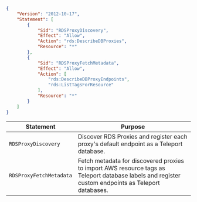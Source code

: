 ```json
{
    "Version": "2012-10-17",
    "Statement": [
        {
            "Sid": "RDSProxyDiscovery",
            "Effect": "Allow",
            "Action": "rds:DescribeDBProxies",
            "Resource": "*"
        },
        {
            "Sid": "RDSProxyFetchMetadata",
            "Effect": "Allow",
            "Action": [
                "rds:DescribeDBProxyEndpoints",
                "rds:ListTagsForResource"
            ],
            "Resource": "*"
        }
    ]
}
```

| Statement | Purpose |
| --------- | ------- |
| `RDSProxyDiscovery` | Discover RDS Proxies and register each proxy's default endpoint as a Teleport database. |
| `RDSProxyFetchMetadata` | Fetch metadata for discovered proxies to import AWS resource tags as Teleport database labels and register custom endpoints as Teleport databases. |
